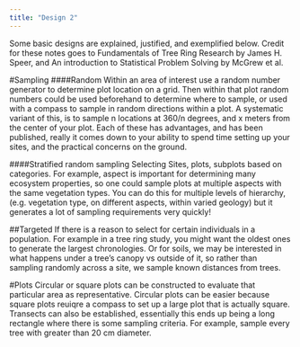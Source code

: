 ```yaml
---
title: "Design 2"
---
```


Some basic designs are explained, justified, and exemplified below. Credit for these notes goes to Fundamentals of Tree Ring Research by James H. Speer, and An introduction to Statistical Problem Solving by McGrew et al.

#Sampling
####Random
Within an area of interest use a random number generator to determine plot location on a grid. Then within that plot random numbers could be used beforehand to determine where to sample, or used with a compass to sample in random directions within a plot. A systematic variant of this, is to sample n locations at 360/n degrees, and x meters from the center of your plot. Each of these has advantages, and has been published, really it comes down to your ability to spend time setting up your sites, and the practical concerns on the ground.

####Stratified random sampling
Selecting Sites, plots, subplots based on categories. For example, aspect is important for determining many ecosystem properties, so one could sample plots at multiple aspects with the same vegetation types. You can do this for multiple levels of hierarchy, (e.g. vegetation type, on different aspects, within varied geology) but it generates a lot of sampling requirements very quickly!  

##Targeted
If there is a reason to select for certain individuals in a population. For example in a tree ring study, you might want the oldest ones to generate the largest chronologies. Or for soils, we may be interested in what happens under a tree's canopy vs outside of it, so rather than sampling randomly across a site, we sample known distances from trees. 

#Plots
Circular or square plots can be constructed to evaluate that particular area as representative. Circular plots can be easier because square plots reuiqre a compass to set up a large plot that is actually square. Transects can also be established, essentially this ends up being a long rectangle where there is some sampling criteria.
For example, sample every tree with greater than 20 cm diameter.